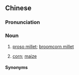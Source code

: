 ==Chinese==
{{zh-forms|s=麦穗}}

===Pronunciation===
{{zh-pron
|mn=qz,xm:hoan-sóe/zz:hoan-sé
|cat=n
}}

===Noun===
{{zh-noun}}

# {{lb|zh|Quanzhou|&|Xiamen|_|Min Nan}} [[proso millet]]; [[broomcorn millet]]
# {{lb|zh|Zhangzhou|_|Min Nan}} [[corn]]; [[maize]]

====Synonyms====
{{zh-dial|玉米}}